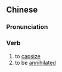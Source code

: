 {{also|覆没}}
==Chinese==
{{zh-forms|s=覆没}}

===Pronunciation===
{{zh-pron
|m=fùmò
|cat=v
}}

===Verb===
{{zh-verb}}

# to [[capsize]]
# to be [[annihilated]]
